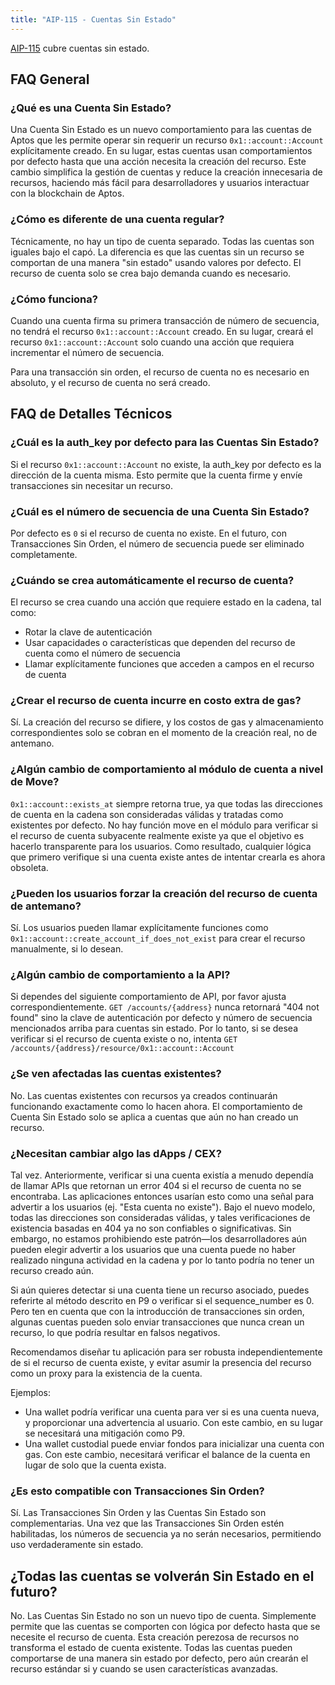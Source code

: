 ```yaml
---
title: "AIP-115 - Cuentas Sin Estado"
---
```


[AIP-115](https://github.com/aptos-foundation/AIPs/blob/main/aips/aip-115.md) cubre
cuentas sin estado.

## FAQ General

### ¿Qué es una Cuenta Sin Estado?

Una Cuenta Sin Estado es un nuevo comportamiento para las cuentas de Aptos que les permite
operar sin requerir un recurso `0x1::account::Account` explícitamente creado.
En su lugar, estas cuentas usan comportamientos por defecto hasta que una acción
necesita la creación del recurso. Este cambio simplifica la gestión de cuentas y reduce
la creación innecesaria de recursos, haciendo más fácil para desarrolladores y usuarios
interactuar con la blockchain de Aptos.

### ¿Cómo es diferente de una cuenta regular?

Técnicamente, no hay un tipo de cuenta separado. Todas las cuentas son iguales bajo
el capó. La diferencia es que las cuentas sin un recurso se comportan de una
manera "sin estado" usando valores por defecto. El recurso de cuenta solo se crea
bajo demanda cuando es necesario.

### ¿Cómo funciona?

Cuando una cuenta firma su primera transacción de número de secuencia, no
tendrá el recurso `0x1::account::Account` creado. En su lugar, creará el
recurso `0x1::account::Account` solo cuando una acción que requiera
incrementar el número de secuencia.

Para una transacción sin orden, el recurso de cuenta no es necesario en absoluto, y el
recurso de cuenta no será creado.

## FAQ de Detalles Técnicos

### ¿Cuál es la auth\_key por defecto para las Cuentas Sin Estado?

Si el recurso `0x1::account::Account` no existe, la auth\_key por defecto es
la dirección de la cuenta misma. Esto permite que la cuenta firme y envíe
transacciones sin necesitar un recurso.

### ¿Cuál es el número de secuencia de una Cuenta Sin Estado?

Por defecto es `0` si el recurso de cuenta no existe. En el futuro, con
Transacciones Sin Orden, el número de secuencia puede ser eliminado completamente.

### ¿Cuándo se crea automáticamente el recurso de cuenta?

El recurso se crea cuando una acción que requiere estado en la cadena, tal como:

- Rotar la clave de autenticación
- Usar capacidades o características que dependen del recurso de cuenta como el número de secuencia
- Llamar explícitamente funciones que acceden a campos en el recurso de cuenta

### ¿Crear el recurso de cuenta incurre en costo extra de gas?

Sí. La creación del recurso se difiere, y los costos de gas y almacenamiento correspondientes
solo se cobran en el momento de la creación real, no de antemano.

### ¿Algún cambio de comportamiento al módulo de cuenta a nivel de Move?

`0x1::account::exists_at` siempre retorna true, ya que todas las direcciones de cuenta en la cadena
son consideradas válidas y tratadas como existentes por defecto. No hay función move
en el módulo para verificar si el recurso de cuenta subyacente realmente
existe ya que el objetivo es hacerlo transparente para los usuarios. Como resultado, cualquier lógica
que primero verifique si una cuenta existe antes de intentar crearla es
ahora obsoleta.

### ¿Pueden los usuarios forzar la creación del recurso de cuenta de antemano?

Sí. Los usuarios pueden llamar explícitamente funciones como
`0x1::account::create_account_if_does_not_exist` para crear el recurso
manualmente, si lo desean.

### ¿Algún cambio de comportamiento a la API?

Si dependes del siguiente comportamiento de API, por favor ajusta correspondientemente.
`GET /accounts/{address}` nunca retornará "404 not found" sino la clave de autenticación
por defecto y número de secuencia mencionados arriba para cuentas sin estado.
Por lo tanto, si se desea verificar si el recurso de cuenta existe o no,
intenta `GET /accounts/{address}/resource/0x1::account::Account`

### ¿Se ven afectadas las cuentas existentes?

No. Las cuentas existentes con recursos ya creados continuarán funcionando
exactamente como lo hacen ahora. El comportamiento de Cuenta Sin Estado solo se aplica a cuentas que
aún no han creado un recurso.

### ¿Necesitan cambiar algo las dApps / CEX?

Tal vez. Anteriormente, verificar si una cuenta existía a menudo dependía de llamar
APIs que retornan un error 404 si el recurso de cuenta no se encontraba. Las aplicaciones
entonces usarían esto como una señal para advertir a los usuarios (ej. "Esta cuenta no
existe"). Bajo el nuevo modelo, todas las direcciones son consideradas válidas, y tales
verificaciones de existencia basadas en 404 ya no son confiables o significativas. Sin embargo, no estamos
prohibiendo este patrón—los desarrolladores aún pueden elegir advertir a los usuarios que una
cuenta puede no haber realizado ninguna actividad en la cadena y por lo tanto podría no tener un
recurso creado aún.

Si aún quieres detectar si una cuenta tiene un recurso asociado, puedes
referirte al método descrito en P9 o verificar si el sequence\_number es
0\. Pero ten en cuenta que con la introducción de transacciones sin orden, algunas
cuentas pueden solo enviar transacciones que nunca crean un recurso, lo que podría
resultar en falsos negativos.

Recomendamos diseñar tu aplicación para ser robusta independientemente de si el
recurso de cuenta existe, y evitar asumir la presencia del recurso como un proxy para
la existencia de la cuenta.

Ejemplos:

- Una wallet podría verificar una cuenta para ver si es una cuenta nueva, y proporcionar
  una advertencia al usuario. Con este cambio, en su lugar se necesitará una mitigación como P9.
- Una wallet custodial puede enviar fondos para inicializar una cuenta con gas. Con
  este cambio, necesitará verificar el balance de la cuenta en lugar de solo
  que la cuenta exista.

### ¿Es esto compatible con Transacciones Sin Orden?

Sí. Las Transacciones Sin Orden y las Cuentas Sin Estado son complementarias. Una vez que
las Transacciones Sin Orden estén habilitadas, los números de secuencia ya no serán necesarios,
permitiendo uso verdaderamente sin estado.

## ¿Todas las cuentas se volverán Sin Estado en el futuro?

No. Las Cuentas Sin Estado no son un nuevo tipo de cuenta. Simplemente permite que las cuentas
se comporten con lógica por defecto hasta que se necesite el recurso de cuenta. Esta creación
perezosa de recursos no transforma el estado de cuenta existente. Todas las cuentas pueden
comportarse de una manera sin estado por defecto, pero aún crearán el
recurso estándar si y cuando se usen características avanzadas.
